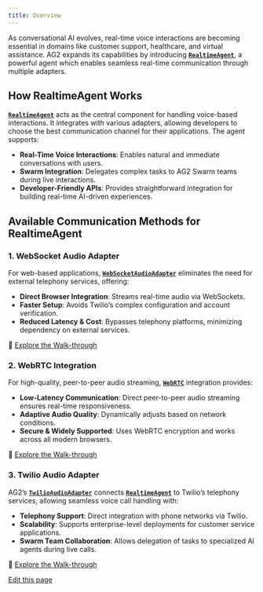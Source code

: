 ```yaml
---
title: Overview
---
```


As conversational AI evolves, real-time voice interactions are becoming essential in domains like customer support, healthcare, and virtual assistance. AG2 expands its capabilities by introducing [**`RealtimeAgent`**](/docs/api-reference/autogen/agentchat/realtime/experimental/RealtimeAgent), a powerful agent which enables seamless real-time communication through multiple adapters.

## How RealtimeAgent Works

[**`RealtimeAgent`**](/docs/api-reference/autogen/agentchat/realtime/experimental/RealtimeAgent) acts as the central component for handling voice-based interactions. It integrates with various adapters, allowing developers to choose the best communication channel for their applications. The agent supports:

- **Real-Time Voice Interactions**: Enables natural and immediate conversations with users.
- **Swarm Integration**: Delegates complex tasks to AG2 Swarm teams during live interactions.
- **Developer-Friendly APIs**: Provides straightforward integration for building real-time AI-driven experiences.

## Available Communication Methods for RealtimeAgent

### 1. WebSocket Audio Adapter
For web-based applications, [**`WebSocketAudioAdapter`**](/docs/api-reference/autogen/agentchat/realtime/experimental/WebSocketAudioAdapter#websocketaudioadapter) eliminates the need for external telephony services, offering:
- **Direct Browser Integration**: Streams real-time audio via WebSockets.
- **Faster Setup**: Avoids Twilio’s complex configuration and account verification.
- **Reduced Latency & Cost**: Bypasses telephony platforms, minimizing dependency on external services.

🔗 [Explore the Walk-through](/docs/user-guide/advanced-concepts/realtime-agent/websocket)

### 2. WebRTC Integration
For high-quality, peer-to-peer audio streaming, [**`WebRTC`**](https://webrtc.org/) integration provides:
- **Low-Latency Communication**: Direct peer-to-peer audio streaming ensures real-time responsiveness.
- **Adaptive Audio Quality**: Dynamically adjusts based on network conditions.
- **Secure & Widely Supported**: Uses WebRTC encryption and works across all modern browsers.

🔗 [Explore the Walk-through](/docs/user-guide/advanced-concepts/realtime-agent/webrtc)

### 3. Twilio Audio Adapter
AG2’s [**`TwilioAudioAdapter`**](/docs/api-reference/autogen/agentchat/realtime/experimental/TwilioAudioAdapter#twilioaudioadapter) connects [**`RealtimeAgent`**](/docs/api-reference/autogen/agentchat/realtime/experimental/RealtimeAgent) to Twilio’s telephony services, allowing seamless voice call handling with:
- **Telephony Support**: Direct integration with phone networks via Twilio.
- **Scalability**: Supports enterprise-level deployments for customer service applications.
- **Swarm Team Collaboration**: Allows delegation of tasks to specialized AI agents during live calls.

🔗 [Explore the Walk-through](/docs/user-guide/advanced-concepts/realtime-agent/twilio)

<div className="edit-url-container">
    <a className="edit-url" href="https://github.com/ag2ai/ag2/edit/main/website/docs/user-guide/advanced-concepts/realtime-agent/index.mdx" target='_blank'><Icon icon="pen" iconType="solid" size="13px"/> Edit this page</a>
</div>
